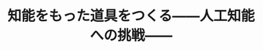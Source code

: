 ﻿---
title: "知能をもった道具をつくる――人工知能への挑戦――"
category: "情報理工学院"
vol: 6
interviewee: "志村 正道 "
url: ""
tags: []
pdf: "6-4.pdf"
career: ""
preface: "コンピューターは元来、非常に複雑な計算を代替させる機会であり、その意味で計算機だった。しかし人間は、コンピューターに判断までも代替させようとしている。これが人工知能である。この研究をなさっている情報工学科の志村正道教授を訪ねた。先生のは南３号館の10階という高い場所にある。それと同じぐらい人工知能の研究内容も高いのでは？と不安を抱く我々を暖かく迎え、わかりやすく説明してくださった。"
---

